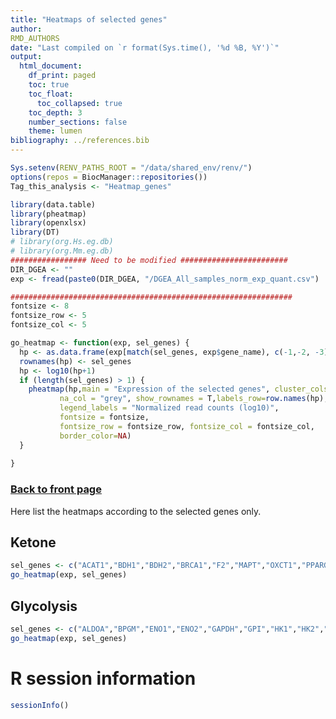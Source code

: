 ```yaml
---
title: "Heatmaps of selected genes"
author:
RMD_AUTHORS
date: "Last compiled on `r format(Sys.time(), '%d %B, %Y')`"
output:
  html_document:
    df_print: paged
    toc: true
    toc_float:
      toc_collapsed: true
    toc_depth: 3
    number_sections: false
    theme: lumen
bibliography: ../references.bib
---
```


```r
Sys.setenv(RENV_PATHS_ROOT = "/data/shared_env/renv/")
options(repos = BiocManager::repositories())
Tag_this_analysis <- "Heatmap_genes"

library(data.table)
library(pheatmap)
library(openxlsx)
library(DT)
# library(org.Hs.eg.db)
# library(org.Mm.eg.db)
################# Need to be modified ########################
DIR_DGEA <- ""
exp <- fread(paste0(DIR_DGEA, "/DGEA_All_samples_norm_exp_quant.csv")

###############################################################
fontsize <- 8
fontsize_row <- 5
fontsize_col <- 5

go_heatmap <- function(exp, sel_genes) {
  hp <- as.data.frame(exp[match(sel_genes, exp$gene_name), c(-1,-2, -3)])
  rownames(hp) <- sel_genes
  hp <- log10(hp+1)
  if (length(sel_genes) > 1) {
    pheatmap(hp,main = "Expression of the selected genes", cluster_cols=F,#annotation_row=annot,
           na_col = "grey", show_rownames = T,labels_row=row.names(hp),#kmeans_k=200,#color = hcl.colors(50, "YlGnBu"),
           legend_labels = "Normalized read counts (log10)",
           fontsize = fontsize,
           fontsize_row = fontsize_row, fontsize_col = fontsize_col,
           border_color=NA)
  }
  
}
```

### [Back to front page](../Analysis_Report_RNAseq.html)

Here list the heatmaps according to the selected genes only.

## Ketone

```r
sel_genes <- c("ACAT1","BDH1","BDH2","BRCA1","F2","MAPT","OXCT1","PPARG")
go_heatmap(exp, sel_genes)
```

## Glycolysis

```r
sel_genes <- c("ALDOA","BPGM","ENO1","ENO2","GAPDH","GPI","HK1","HK2","HKDC1","PFKL","PFKM","PGAM1","PGAM2","PGAM4","PGK1","PKLR","PKM","TPI1")
go_heatmap(exp, sel_genes)
```

<!-- INSERTING code chunks here -->

# R session information

```r
sessionInfo()
```